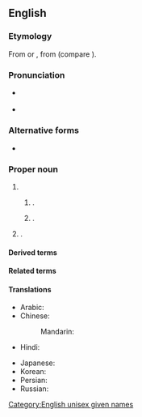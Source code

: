 ==English==

===Etymology===
From {{bor|en|la|Hilarius}} or {{m|la|Hilaria}}, from {{m|la|hilare|t=cheerfully}} (compare {{cog|en|hilarious}}).

===Pronunciation===
* {{a|UK|US}} {{IPA|en|/ˈhɪ.lə.ɹi/}}
* {{audio|en|en-us-Hillary.ogg|Audio (US)}}

===Alternative forms===
* {{alter|en|Hilary}}

===Proper noun===
{{en-proper noun|s}}

# {{given name|en|unisex|from=Latin}}
## {{given name|en|female|from=la:Hilaria}}.
## {{given name|en|male|from=la:Hilarius|var=Hilary}}.
# {{surname|en|from=patronymics}}.

====Derived terms====
{{der3|en
|Billary
|Hildebeast
|HillaryCare
|Hillarygate
|Hitlery
|Killary
|Shillary
|Shrillary
|Hill
|Hills
|Hilli
|Hillie
|Hilley
|Hilly
|Hil
|Hils
|Hili
|Hilie
|Hiley
|Hily
}}

====Related terms====
{{rel3|en|
|hilarious
|Hilary
}}

====Translations====
{{trans-top|female given name}}
* Arabic: {{t|ar|هِيلَارِي|f}}
* Chinese:
*: Mandarin: {{t+|cmn|希拉里|tr=Xīlālǐ|sc=Hani}}
* Hindi: {{t|hi|हिलेरी|f}}
{{trans-mid}}
* Japanese: {{t|ja|ヒラリー|tr=Hirarī}}
* Korean: {{t|ko|^힐러리}}
* Persian: {{t|fa|هیلاری|tr=hilâri}}
* Russian: {{t+|ru|Хи́ллари|f}}
{{trans-bottom}}

[[Category:English unisex given names]]